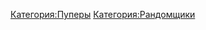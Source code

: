 {{Инфобокс для пуперов
|title2=FragRenderCTF
|image3=[[Файл:FragRenderCTF.jpg|thumb]]
|другие_ники=EliteSverhrazum, AnrealskiyDubz, ANRL (?)
|сферы_творчества=RYTP
|год_начала=2016 год
|image4=
|имя_фамилия=
|дата_рождения=
|место_проживания=
|ссылки=
*[https://www.youtube.com/channel/UCH6Cl5evoExFH7lRaqBzu6w YouTube]
*[https://www.youtube.com/channel/UCjrNX23cUndhrqPhjZlEehQ Альт. канал]
*[https://vk.com/fragrenderctf Группа ВК]
}}

[[Категория:Пуперы]]
[[Категория:Рандомщики]]